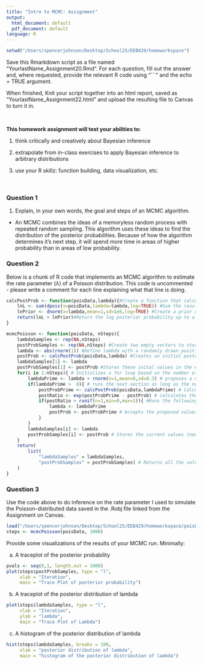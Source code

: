 ```yaml
---
title: "Intro to MCMC: Assignment"
output:
  html_document: default
  pdf_document: default
language: R
---
```

```r
setwd("/Users/spencerjohnson/Desktop/School25/EEB429/homeworkspace")
```

<!-- To render the assignment in Rmarkdown, enter the command below in the R console -->
<!-- rmarkdown::render("Class_20_Assignment.Rmd") -->

Save this Rmarkdown script as a file named “YourlastName_Assignment20.Rmd”. 
For each question, fill out the answer and, where requested, 
provide the relevant R code using "```" and the echo = TRUE argument.

When finished, Knit your script together into an html report, 
saved as “YourlastName_Assignment22.html” and upload the 
resulting file to Canvas to turn it in.

\

**This homework assignment will test your abilities to:**

1. think critically and creatively about Bayesian inference

2. extrapolate from in-class exercises to apply Bayesian inference to arbitrary distributions

3. use your R skillz: function building, data visualization, etc.

\

### Question 1

1. Explain, in your own words, the goal and steps of an MCMC algorithm.
- An MCMC combines the ideas of a memoryless random process with repeated random sampling. This algorithm uses these ideas to find the distribution of the posterior probabilities. Because of how the algorithm determines it's next step, it will spend more time in areas of higher probability than in areas of low probability.

### Question 2

Below is a chunk of R code that implements an MCMC algorithm 
to estimate the rate parameter ($\lambda$) of a Poisson distribution. 
This code is uncommented - please write a comment for each line 
explaining what that line is doing.

```r
calcPostProb <- function(poisData,lambda){#Create a function that calculates the log-likelihood of the some data (poisData) given lamba.
	lnL <- sum(dpois(x=poisData,lambda=lambda,log=TRUE)) #Sum the results from a poisson probability density function.
	lnPrior <- dnorm(x=lambda,mean=1,sd=1e6,log=TRUE) #Create a prior of lambda using the normal density function.
	return(lnL + lnPrior)#Return the log posterior probability up to a constant.
}

mcmcPoisson <- function(poisData, nSteps){
	lambdaSamples <- rep(NA,nSteps)
	postProbSamples <- rep(NA,nSteps) #Create two empty vectors to store the values of lamba and posterior probability later.
	lambda <- abs(rnorm(1)) #Define lambda with a randomly drawn positive value from a normal distribution.
	postProb <- calcPostProb(poisData,lambda) #Creates an initial posterior probability with the data and previously defined lambda.
	lambdaSamples[1] <- lambda
	postProbSamples[1] <- postProb #Stores these inital values in the empty vectors
	for(i in 1:nSteps){ # Initializes a for loop based on the number of steps defined in the function.
		lambdaPrime <- lambda + rnorm(n=1,mean=0,sd=0.3) # proposes a new value for lambda using a randomly drawn number from a normal distribbution.
		if(lambdaPrime >  0){ # runs the next section as long as the new proposed value is greater than 0
			postProbPrime <- calcPostProb(poisData,lambdaPrime) # Calculates the posterior probability for the proposed lambda
			postRatio <- exp(postProbPrime - postProb) # calculates the ratio between the new and old posterior probabilities. Putting it as an exponent to take it out of logarithm. 
			if(postRatio > runif(n=1,min=0,max=1)){ #Runs the following chunk as long as the ratio is greater than a random draw from a normal distribution. (max of 1 so if the new prob is greater than the old, it will always run). Otherwise it will be accepted proportionally to the value of lambda.
				lambda <- lambdaPrime
				postProb <- postProbPrime # Accepts the proposed values of lambda and calculated post probability as the new values.
			}
		}
		lambdaSamples[i] <- lambda
		postProbSamples[i] <- postProb # Stores the current values (new if accepted, same as last iteration if new was rejected) in the empty vectors.
	}
	return(
		list(
			"lambdaSamples" = lambdaSamples,
			"postProbSamples" = postProbSamples) # Returns all the values from the now populated vectors.
	)
}
```


### Question 3

Use the code above to do inference on the rate parameter 
I used to simulate the Poisson-distributed data saved in the 
.Robj file linked from the Assignment on Canvas.
```r
load("/Users/spencerjohnson/Desktop/School25/EEB429/homeworkspace/poisData.Robj")
steps <- mcmcPoisson(poisData, 1000)
```

Provide some visualizations of the results of your MCMC run.
Minimally:

a. A traceplot of the posterior probability
```r
pvals <- seq(0,1, length.out = 1000)
plot(steps$postProbSamples, type = "l", 
     xlab = "Iteration", 
     main = "Trace Plot of posterior probability")
```

b. A traceplot of the posterior distribution of lambda
```r
plot(steps$lambdaSamples, type = "l", 
     xlab = "Iteration", 
     ylab = "lambda",
     main = "Trace Plot of Lambda")
```

c. A histogram of the posterior distribution of lambda
```r
hist(steps$lambdaSamples, breaks = 100,
     xlab = "posterior distribution of lambda",
     main = "histogram of the posterior distribution of lambda")
```


